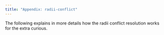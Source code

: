 ```yaml
---
title: "Appendix: radii-conflict"
---
```




The following explains in more details how the radii conflict resolution works for the extra curious.

<Image img={conflictDeep} className="mb-8 bg-contain rounded-md overflow-hidden" />

